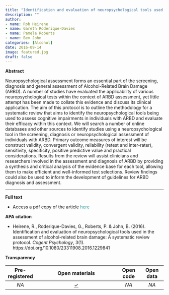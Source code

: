 ```yaml
---
title: "Identification and evaluation of neuropsychological tools used in the assessment of alcohol-related brain damage: A systematic review protocol"
description: ""
author:
- name: Rob Heirene
- name: Gareth Roderique-Davies
- name: Pamela Roberts
- name: Bev John
categories: [Alcohol]
date: 2016-09-14
image: featured.jpg
draft: false
---
```


**Abstract**

Neuropsychological assessment forms an essential part of the screening, diagnosis and general assessment of Alcohol-Related Brain Damage (ARBD). A number of studies have evaluated the applicability of various neuropsychological tests within the context of ARBD assessment, yet little attempt has been made to collate this evidence and discuss its clinical application. The aim of this protocol is to outline the methodology for a systematic review that aims to identify the neuropsychological tools being used to assess cognitive impairments in individuals with ARBD and evaluate their efficacy within this context. We will search a number of online databases and other sources to identify studies using a neuropsychological tool in the screening, diagnosis or neuropsychological assessment of individuals with ARBD. Primary outcome measures of interest will be construct validity, convergent validity, reliability (retest and inter-rater), sensitivity, specificity, positive predictive value and practical considerations. Results from the review will assist clinicians and researchers involved in the assessment and diagnosis of ARBD by providing a synthesis and critical analysis of the evidence base for each tool, allowing them to make efficient and well-informed test selections. Review findings could also be used to inform the development of guidelines for ARBD diagnosis and assessment.

------------------------------------------------------------------------

**Full text**

-   Access a pdf copy of the article [here](HeireneEtal(2016)SRProtocol.pdf){style="color: #289998"}

**APA citation**

-   Heirene, R., Roderique-Davies, G., Roberts, P. & John, B. (2016). Identification and evaluation of neuropsychological tools used in the assessment of alcohol-related brain damage: A systematic review protocol. *Cogent Psychology*, 3(1). https://doi.org/10.1080/23311908.2016.1229841

**Transparency**

| Pre-registered |                             Open materials                              | Open code | Open data |
|:---------:|:-------------------------------------:|:---------:|:---------:|
|      *NA*      | [✓](https://www.tandfonline.com/doi/full/10.1080/23311908.2016.1229841) |   *NA*    |   *NA*    |
